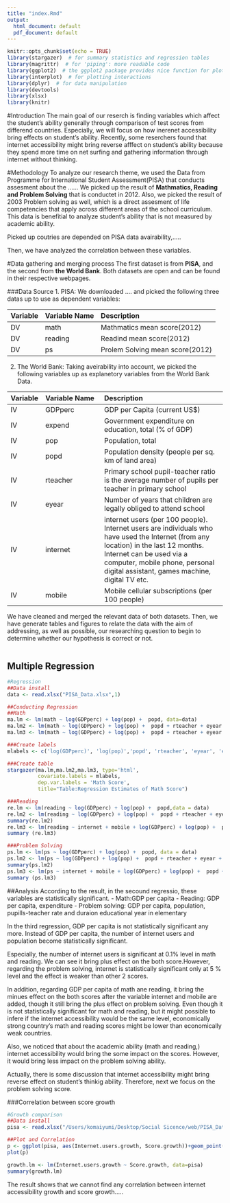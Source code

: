 ```yaml
---
title: "index.Rmd"
output:
  html_document: default
  pdf_document: default
---
```


```r
knitr::opts_chunk$set(echo = TRUE)
library(stargazer)  # for summary statistics and regression tables
library(magrittr)  # for 'piping': more readable code
library(ggplot2)  # the ggplot2 package provides nice function for plotting
library(interplot)  # for plotting interactions
library(dplyr)  # for data manipulation
library(devtools)
library(xlsx)
library(knitr)

```

#Introduction
The main goal of our reserch is finding variables which affect the student's ability generally through comparison of test scores from differend countries. Especially, we will focus on how inerenet accessibility bring effects on student's ability. 
Recently, some reserchers found that internet accessibility might bring reverse afffect on student's ability because they spend more time on net surfing and gathering information through internet without thinking.

#Methodology
To analyze our research theme, we used the Data from Programme for International Student Assessment(PISA) that conducts assesment about the ......
We picked up the result of **Mathmatics, Reading and Problem Solving** that is conductet in 2012. Also, we picked the result of 2003 Problem solving as well, which is a direct assesment of life competencies that apply across different areas of the school curriculum. This data is benefitial to analyze student's ability that is not measured by academic ability.

Picked up coutries are depended on PISA data avairability,.....

Then, we have analyzed the correlation between these variables.

#Data gathering and merging process
The first dataset is from **PISA**, and the second from **the World Bank**. Both datasets are open and can be found in their respective webpages.

###Data Source
1. PISA: 
We downloaded .... and picked the following three datas up to use as dependent variables:

|Variable|Variable Name|Description|
|:--------|:------------------|:-----------------------------|
|DV|math|Mathmatics mean score(2012)|
|DV|reading|Readind mean score(2012)|
|DV|ps|Prolem Solving mean score(2012)|

2. The World Bank:
Taking aveirability into account, we picked the following variables up as explanetory variables from the World Bank Data.

|Variable|Variable Name|Description|
|:--------|:---------------|:--------------------------------|
|IV|GDPperc|GDP per Capita (current US$)|
|IV|expend|Government expenditure on education, total (% of GDP)|
|IV|pop|Population, total|
|IV|popd| Population density (people per sq. km of land area)
|IV|rteacher|Primary school pupil-teacher ratio is the average number of pupils per teacher in primary school|
|IV|eyear|Number of years that children are legally obliged to attend school|
|IV|internet|internet users (per 100 people). Internet users are individuals who have used the Internet (from any location) in the last 12 months. Internet can be used via a computer, mobile phone, personal digital assistant, games machine, digital TV etc.|
|IV|mobile|Mobile cellular subscriptions (per 100 people)|

We have cleaned and merged the relevant data of both datasets. Then, we have generate tables and figures to relate the data with the aim of addressing, as well as possible, our researching question to begin to determine whether our hypothesis is correct or not.


```r

```

## Multiple Regression

```r
#Regression
##Data install
data <- read.xlsx("PISA_Data.xlsx",1)

##Conducting Regression
##Math
ma.lm <- lm(math ~ log(GDPperc) + log(pop) +  popd, data=data)
ma.lm2 <- lm(math ~ log(GDPperc) + log(pop) +  popd + rteacher + eyear + expend, data = data)
ma.lm3 <- lm(math ~ log(GDPperc) + log(pop) +  popd + rteacher + eyear + expend + internet + mobile, data = data)

###Create labels
mlabels <- c('log(GDPperc)', 'log(pop)','popd', 'rteacher', 'eyear', 'expend', 'internet','mobile','(intercept)')

###Create table
stargazer(ma.lm,ma.lm2,ma.lm3, type='html',
          covariate.labels = mlabels,
          dep.var.labels = 'Math Score',
          title="Table:Regression Estimates of Math Score")
```



```r
###Reading
re.lm <- lm(reading ~ log(GDPperc) + log(pop) +  popd,data = data)
re.lm2 <- lm(reading ~ log(GDPperc) + log(pop) +  popd + rteacher + eyear + expend, data = data )
summary(re.lm2)
re.lm3 <- lm(reading ~ internet + mobile + log(GDPperc) + log(pop) +  popd + rteacher + eyear + expend,data = data )
summary (re.lm3)

###Problem Solving
ps.lm <- lm(ps ~ log(GDPperc) + log(pop) +  popd, data = data)
ps.lm2 <- lm(ps ~ log(GDPperc) + log(pop) +  popd + rteacher + eyear + expend, data = data)
summary(ps.lm2)
ps.lm3 <- lm(ps ~ internet + mobile + log(GDPperc) + log(pop) +  popd + rteacher + eyear + expend, data = data)
summary (ps.lm3)

```

##Analysis
According to the result, in the secound regressio, these variables are statistically significant.
- Math:GDP per capita
- Reading: GDP per capita, expenditure
- Problem solving: GDP per capita, population, pupills-teacher rate and duraion educational year in elementary 

In the third regression, GDP per capita is not statistically significant any more. Instead of GDP per capita, the number of internet users and population become statistically significant. 

Especially, the number of internet users is significant at 0.1% level in math and reading. We can see it bring plus effect on the both score.However, regarding the problem solving, internet is statistically significant only at 5 % level and the effect is weaker than other 2 scores.

In addition, regarding GDP per capita of math ane reading, it bring the minues effect on the both scores after the variable internet and mobile are added, though it still bring the plus effect on problem solving. Even though it is not statistically significant for math and reading, but it might possible to infere if the internet accessibility would be the same level, economically strong country's math and reading scores might be lower than economically weak countries.

Also, we noticed that about the academic ability (math and reading,) internet accessibility would bring the some impact on the scores. However, it would bring less impact on the problem solving ability.

Actually, there is some discussion that internet accessibility might bring reverse effect on student's thinkig ability. Therefore, next we focus on the problem solving score.

###Correlation between score growth
```r
#Growth comparison
##Data install
pisa <- read.xlsx("/Users/komaiyumi/Desktop/Social Sicence/web/PISA_Data.xlsx",2)

##Plot and Correlation
p <- ggplot(pisa, aes(Internet.users.growth, Score.growth))+geom_point()
plot(p)

growth.lm <- lm(Internet.users.growth ~ Score.growth, data=pisa)
summary(growth.lm)

```
The result shows that we cannot find any correlation between internet accessibility growth and score growth.....

